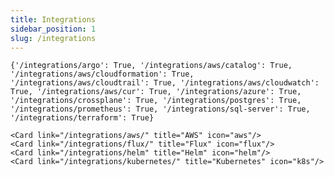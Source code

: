 ```yaml
---
title: Integrations
sidebar_position: 1
slug: /integrations
---
```




  ```
  {'/integrations/argo': True, '/integrations/aws/catalog': True, '/integrations/aws/cloudformation': True, '/integrations/aws/cloudtrail': True, '/integrations/aws/cloudwatch': True, '/integrations/aws/cur': True, '/integrations/azure': True, '/integrations/crossplane': True, '/integrations/postgres': True, '/integrations/prometheus': True, '/integrations/sql-server': True, '/integrations/terraform': True}
  ```
  <Cards>

  
    <Card link="/integrations/aws/" title="AWS" icon="aws"/>
    <Card link="/integrations/flux/" title="Flux" icon="flux"/>
    <Card link="/integrations/helm" title="Helm" icon="helm"/>
    <Card link="/integrations/kubernetes/" title="Kubernetes" icon="k8s"/>

  </Cards>
  